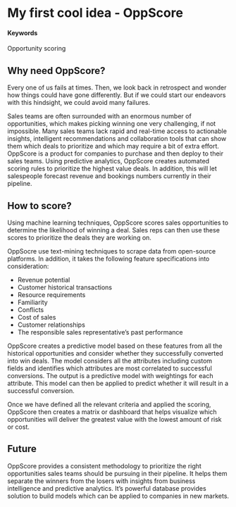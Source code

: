 # My first cool idea - OppScore

#### Keywords

Opportunity scoring

## Why need OppScore?

Every one of us fails at times. Then, we look back in retrospect and wonder how things could have gone differently. But if we could start our endeavors with this hindsight, we could avoid many failures.

Sales teams are often surrounded with an enormous number of opportunities, which makes picking winning one very challenging, if not impossible. Many sales teams lack rapid and real-time access to actionable insights, intelligent recommendations and collaboration tools that can show them which deals to prioritize and which may require a bit of extra effort. OppScore is a product for companies to purchase and then deploy to their sales teams.  Using predictive analytics, OppScore creates automated scoring rules to prioritize the highest value deals. In addition, this will let salespeople forecast revenue and bookings numbers currently in their pipeline. 


## How to score?

Using machine learning techniques, OppScore scores sales opportunities to determine the likelihood of winning a deal. Sales reps can then use these scores to prioritize the deals they are working on. 

OppSocre use text-mining techniques to scrape data from open-source platforms. In addition, it takes the following feature specifications into consideration:

*  Revenue potential
*  Customer historical transactions
*  Resource requirements
*  Familiarity
*  Conflicts 
*  Cost of sales
*  Customer relationships
*  The responsible sales representative's past performance

OppScore creates a predictive model based on these features from all the historical opportunities and consider whether they successfully converted into win deals. The model considers all the attributes including custom fields and identifies which attributes are most correlated to successful conversions. The output is a predictive model with weightings for each attribute. This model can then be applied to predict whether it will result in a successful conversion.

Once we have defined all the relevant criteria and applied the scoring, OppScore then creates a matrix or dashboard that helps visualize which opportunities will deliver the greatest value with the lowest amount of risk or cost.

## Future

OppScore provides a consistent methodology to prioritize the right opportunities sales teams should be pursuing in their pipeline. It helps them separate the winners from the losers with insights from business intelligence and predictive analytics. It's powerful database provides solution to build models which can be applied to companies in new markets.  
